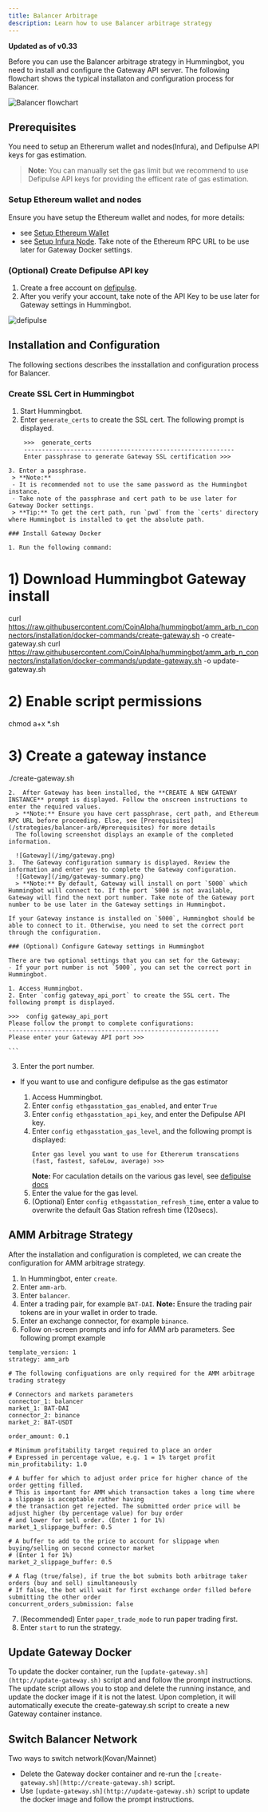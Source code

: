 ```yaml
---
title: Balancer Arbitrage
description: Learn how to use Balancer arbitrage strategy
---
```



**Updated as of v0.33**

Before you can use the Balancer arbitrage strategy in Hummingbot, you need to install and configure the Gateway API server. The following flowchart shows the typical installaton and configuration process for Balancer.

![Balancer flowchart](/img/balancer-flowchart.png)

## Prerequisites

You need to setup an Ethererum wallet and nodes(Infura), and Defipulse API keys for gas estimation.

> **Note:** You can manually set the gas limit but we recommend to use Defipulse API keys for providing the efficent rate of gas estimation.

### Setup Ethereum wallet and nodes

Ensure you have setup the Ethereum wallet and nodes, for more details:

- see [Setup Ethereum Wallet](https://docs.hummingbot.io/operation/adv-command-ref/#setup-ethereum-wallet)
- see [Setup Infura Node](https://docs.hummingbot.io/operation/adv-command-ref/#option-1-infura). Take note of the Ethereum RPC URL to be use later for Gateway Docker settings.

### (Optional) Create Defipulse API key

1. Create a free account on [defipulse](https://data.defipulse.com/signup).
2. After you verify your account, take note of the API Key to be use later for Gateway settings in Hummingbot.

![defipulse](/img/defipulse.png)

## Installation and Configuration

The following sections describes the insstallation and configuration process for Balancer.

### Create SSL Cert in Hummingbot

1. Start Hummingbot.
2. Enter `generate_certs` to create the SSL cert. The following prompt is displayed.
   ```
    >>>  generate_certs
    -----------------------------------------------------------
    Enter passphrase to generate Gateway SSL certification >>>
   ```

```
3. Enter a passphrase.
 > **Note:**
 - It is recommended not to use the same password as the Hummingbot instance.
 - Take note of the passphrase and cert path to be use later for Gateway Docker settings.
 > **Tip:** To get the cert path, run `pwd` from the `certs' directory where Hummingbot is installed to get the absolute path.

### Install Gateway Docker

1. Run the following command:

```

# 1) Download Hummingbot Gateway install

curl https://raw.githubusercontent.com/CoinAlpha/hummingbot/amm_arb_n_connectors/installation/docker-commands/create-gateway.sh -o create-gateway.sh
curl https://raw.githubusercontent.com/CoinAlpha/hummingbot/amm_arb_n_connectors/installation/docker-commands/update-gateway.sh -o update-gateway.sh

# 2) Enable script permissions

chmod a+x \*.sh

# 3) Create a gateway instance

./create-gateway.sh

```
2.  After Gateway has been installed, the **CREATE A NEW GATEWAY INSTANCE** prompt is displayed. Follow the onscreen instructions to enter the required values.
  > **Note:** Ensure you have cert passphrase, cert path, and Ethereum RPC URL before proceeding. Else, see [Prerequisites](/strategies/balancer-arb/#prerequisites) for more details
  The following screenshot displays an example of the completed information.

  ![Gateway](/img/gateway.png)
3.  The Gateway configuration summary is displayed. Review the information and enter yes to complete the Gateway configuration.
  ![Gateway](/img/gateway-summary.png)
  > **Note:** By default, Gateway will install on port `5000` which Hummingbot will connect to. If the port `5000 is not available, Gateway will find the next port number. Take note of the Gateway port number to be use later in the Gateway settings in Hummingbot.

If your Gateway instance is installed on `5000`, Hummingbot should be able to connect to it. Otherwise, you need to set the correct port through the configuration.

### (Optional) Configure Gateway settings in Hummingbot

There are two optional settings that you can set for the Gateway:
- If your port number is not `5000`, you can set the correct port in Hummingbot.

1. Access Hummingbot.
2. Enter `config gateway_api_port` to create the SSL cert. The following prompt is displayed.
```

    >>>  config gateway_api_port
    Please follow the prompt to complete configurations:
    -----------------------------------------------------------
    Please enter your Gateway API port >>>

    ```

3. Enter the port number.

- If you want to use and configure defipulse as the gas estimator

  1. Access Hummingbot.
  2. Enter `config ethgasstation_gas_enabled`, and enter `True`
  3. Enter `config ethgasstation_api_key`, and enter the Defipulse API key.
  4. Enter `config ethgasstation_gas_level`, and the following prompt is displayed:
     ```
     Enter gas level you want to use for Ethererum transcations (fast, fastest, safeLow, average) >>>
     ```
     **Note:** For caculation details on the various gas level, see [defipulse docs](https://docs.defipulse.com/api-docs-by-provider/egs/gas-price)
  5. Enter the value for the gas level.
  6. (Optional) Enter `config ethgasstation_refresh_time`, enter a value to overwrite the default Gas Station refresh time (120secs).

## AMM Arbitrage Strategy

After the installation and configuration is completed, we can create the configuration for AMM arbitrage strategy.

1. In Hummingbot, enter `create`.
2. Enter `amm-arb`.
3. Enter `balancer`.
4. Enter a trading pair, for example `BAT-DAI`. **Note:** Ensure the trading pair tokens are in your wallet in order to trade.
5. Enter an exchange connector, for example `binance`.
6. Follow on-screen prompts and info for AMM arb parameters. See following prompt example

```
template_version: 1
strategy: amm_arb

# The following configuations are only required for the AMM arbitrage trading strategy

# Connectors and markets parameters
connector_1: balancer
market_1: BAT-DAI
connector_2: binance
market_2: BAT-USDT

order_amount: 0.1

# Minimum profitability target required to place an order
# Expressed in percentage value, e.g. 1 = 1% target profit
min_profitability: 1.0

# A buffer for which to adjust order price for higher chance of the order getting filled.
# This is important for AMM which transaction takes a long time where a slippage is acceptable rather having
# the transaction get rejected. The submitted order price will be adjust higher (by percentage value) for buy order
# and lower for sell order. (Enter 1 for 1%)
market_1_slippage_buffer: 0.5

# A buffer to add to the price to account for slippage when buying/selling on second connector market
# (Enter 1 for 1%)
market_2_slippage_buffer: 0.5

# A flag (true/false), if true the bot submits both arbitrage taker orders (buy and sell) simultaneously
# If false, the bot will wait for first exchange order filled before submitting the other order
concurrent_orders_submission: false
```

7. (Recommended) Enter `paper_trade_mode` to run paper trading first.
8. Enter `start` to run the strategy.

## Update Gateway Docker

To update the docker container, run the `[update-gateway.sh](http://update-gateway.sh)` script and and follow the prompt instructions. The update script allows you to stop and delete the running instance, and update the docker image if it is not the latest. Upon completion, it will automatically execute the create-gateway.sh script to create a new Gateway container instance.

## Switch Balancer Network

Two ways to switch network(Kovan/Mainnet)

- Delete the Gateway docker container and re-run the `[create-gateway.sh](http://create-gateway.sh)` script.
- Use `[update-gateway.sh](http://update-gateway.sh)` script to update the docker image and follow the prompt instructions.
